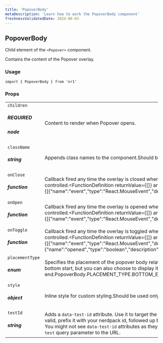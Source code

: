 ```yaml
---
title: 'PopoverBody'
metaDescription: 'Learn how to work the PopoverBody component'
freshnessValidatedDate: 2024-06-03
---
```

## PopoverBody

Child element of the `<Popover>` component.

Contains the content of the Popover overlay.

### Usage

```
import { PopoverBody } from 'nr1'
```



### Props

|                                    |                                                                                                                                                                                                                                                                                                                                                                    |
| ---------------------------------- | ------------------------------------------------------------------------------------------------------------------------------------------------------------------------------------------------------------------------------------------------------------------------------------------------------------------------------------------------------------------ |
| `children` <h5>REQUIRED</h5> <h5>node</h5> | Content to render when Popover opens.                                                                                                                                                                                                                                                                                                                              |
| `className` <h5>string</h5>            | Appends class names to the component.Should be used only for positioning and spacing purposes.                                                                                                                                                                                                                                                                     |
| `onClose` <h5>function</h5>            | Callback fired any time the overlay is closed when `Popover` is uncontrolled. Does not fire when `Popover` is controlled.<FunctionDefinition returnValue={[]} arguments={[{"name":"event","type":"React.MouseEvent","description":""}]} />                                                                                                     |
| `onOpen` <h5>function</h5>             | Callback fired any time the overlay is opened when `Popover` is uncontrolled. Does not fire when `Popover` is controlled.<FunctionDefinition returnValue={[]} arguments={[{"name":"event","type":"React.MouseEvent","description":""}]} />                                                                                                     |
| `onToggle` <h5>function</h5>           | Callback fired any time the overlay is toggled when `Popover` is uncontrolled. Does not fire when `Popover` is controlled.<FunctionDefinition returnValue={[]} arguments={[{"name":"event","type":"React.MouseEvent","description":""},{"name":"opened","type":"boolean","description":""}]} />                                           |
| `placementType` <h5>enum</h5>          | Specifies the placement of the popover body relative to the popover trigger. Default display is on the bottom start, but you can also choose to display it from the bottom end.<OptionReference>PopoverBody.PLACEMENT_TYPE.BOTTOM_ENDPopoverBody.PLACEMENT_TYPE.BOTTOM_START>                                                          |
| `style` <h5>object</h5>                | Inline style for custom styling.Should be used only for positioning and spacing purposes.                                                                                                                                                                                                                                                                          |
| `testId` <h5>string</h5>               | Adds a `data-test-id` attribute. Use it to target the component in unit and E2E tests.For a test id to be valid, prefix it with your nerdpack id, followed up by a dot.For example, `my-nerdpack.some-element`.**Note:** You might not see `data-test-id` attributes as they are removed from the DOM, to debug them pass a `e2e-test` query parameter to the URL. |